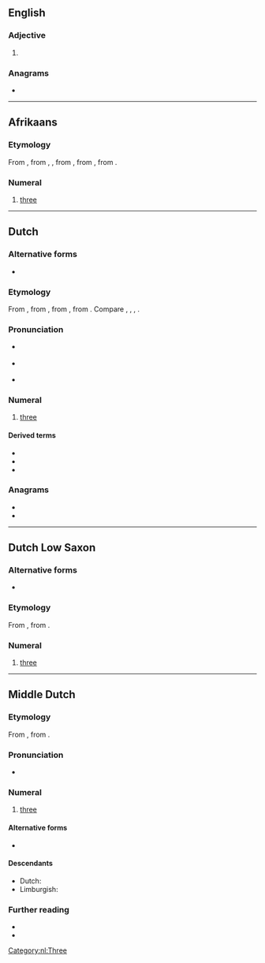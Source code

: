 ==English==

===Adjective===
{{head|en|adjective}}

# {{archaic spelling of|dry|lang=en}}

===Anagrams===
* {{anagrams|en|a=deir|Dier|IDer|Reid|dier|dire|ired|ride}}

----

==Afrikaans==
{{cardinalbox|af|2|3|4|twee|vier|ord=derde}}

===Etymology===
From {{inh|af|nl|drie}}, from {{inh|af|dum|dri}}, {{m|dum|drie}}, from {{inh|af|odt|*thrie}}, from {{inh|af|gem-pro|*þrīz}}, from {{inh|af|ine-pro|*tréyes}}.

===Numeral===
{{head|af|numeral}}

# {{lb|af|cardinal}} [[three]]

----

==Dutch==

===Alternative forms===
* {{l|nl|drij}} {{qualifier|rare, in dialectal Belgian Dutch}}

===Etymology===
From {{inh|nl|dum|drie}}, from {{inh|nl|odt|*thrie}}, from {{inh|nl|gem-pro|*þrīz}}, from {{inh|nl|ine-pro|*tréyes}}. Compare {{cog|de|drei}}, {{cog|fy|trije}}, {{cog|en|three}}, {{cog|ofs|thre|thrē}}.

===Pronunciation===
* {{a|BE}} {{IPA|/dri/|lang=nl}}
*: {{audio|Nl-drie (Belgium).ogg|audio (Belgium)|lang=nl}}
* {{a|NL}} {{IPA|/dri/|lang=nl}}
*: {{audio|Nl-drie.ogg|audio (Netherlands)|lang=nl}}
* {{rhymes|i|lang=nl}}

===Numeral===
{{cardinalbox|nl|2|3|4|twee|vier|ord=derde}}
{{nl-num}}

# {{lb|nl|cardinal}} [[three]]

====Derived terms====
* {{l|nl|driehoek}}
* {{l|nl|driekwart}}
* {{l|nl|drievoudig}}

===Anagrams===
* {{l|nl|dier}}
* {{l|nl|ried}}

[[Category:nl:Three]]

----

==Dutch Low Saxon==

===Alternative forms===
* {{l|nds-nl|drij}}

===Etymology===
From {{inh|nds-nl|gml|drî}}, {{m|gml|drê}} from {{inh|nds-nl|osx|thrie}}.

===Numeral===
{{head|nds-nl|numeral}}

# {{lb|nds-nl|cardinal}} [[three]]

----

==Middle Dutch==

===Etymology===
From {{inh|dum|odt|thrīe}}, from {{inh|dum|gem-pro|*þrīz}}.

===Pronunciation===
* {{IPA|lang=dum|/driə/}}

===Numeral===
{{head|dum|numeral}}

# [[three]]

====Alternative forms====
* {{l|dum|dri}}

====Descendants====
* Dutch: {{l|nl|drie}}
* Limburgish: {{l|li|drèè}}

===Further reading===
* {{R:VMNW|ID1831}}
* {{R:MNW|07660}}

{{cln|dum|cardinal numbers}}